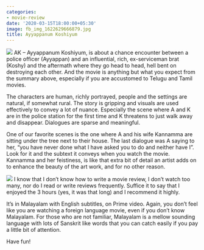 ```yaml
---
categories:
- movie-review
date: '2020-03-15T18:00:00+05:30'
image: fb_img_1622629666879.jpg
title: Ayyappanum Koshiyum
---
```


![](fb_img_1622629666879.jpg) AK – Ayyappanum Koshiyum, is about a chance encounter between a police officer (Ayyappan) and an influential, rich, ex\-serviceman brat (Koshy) and the aftermath where they go head to head, hell bent on destroying each other. And the movie is anything but what you expect from the summary above, especially if you are accustomed to Telugu and Tamil movies.

 The characters are human, richly portrayed, people and the settings are natural, if somewhat rural. The story is gripping and visuals are used effectively to convey a lot of nuance.  Especially the scene where A and K are in the police station for the first time and K threatens to just walk away and disappear. Dialogues are sparse and meaningful.

 One of our favorite scenes is the one where A and his wife Kannamma are sitting under the tree next to their house. The last dialogue was A saying to her, “you have never done what I have asked you to do and neither have I”. Look for it and the subtext it conveys when you watch the movie. Kannamma and her feistiness, is like that extra bit of detail an artist adds on to enhance the beauty of the art work, and for no other reason.

 ![](fb_img_1622629672883.jpg) I know that I don’t know how to write a movie review, I don’t watch too many, nor do I read or write reviews frequently. Suffice it to say that I enjoyed the 3 hours (yes, it was that long) and I recommend it highly.

 It’s in Malayalam with English subtitles, on Prime video. Again, you don’t feel like you are watching a foreign language movie, even if you don’t know Malayalam. For those who are not familiar, Malayalam is a mellow sounding language with lots of Sanskrit like words that you can catch easily if you pay a little bit of attention.

 Have fun!

<!--
post-727
https://venugvgk.wordpress.com/2020/03/15/ayyappanum-koshiyum/
-->
